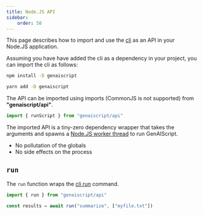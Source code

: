 ```yaml
---
title: Node.JS API
sidebar:
    order: 50
---
```



This page describes how to import and use the [cli](/genaiscript/reference/cli) as an API in your Node.JS application.

Assuming you have have added the cli as a dependency in your project, you can import the cli as follows:

<Tabs>
  <TabItem value="npm" label="npm">

```sh
npm install -D genaiscript
```

</TabItem>

  <TabItem value="yarn" label="yarn">

```sh
yarn add -D genaiscript
```

</TabItem>

</Tabs>

The API can be imported using imports (CommonJS is not supported) from **"genaiscript/api"**.

```javascript
import { runScript } from "genaiscript/api"
```

The imported API is a tiny-zero dependency wrapper that takes the arguments and spawns a [Node.JS worker thread](https://nodejs.org/api/worker_threads.html) to run GenAIScript.

- No pollutation of the globals
- No side effects on the process

## `run`

The `run` function wraps the [cli run](/genaiscript/reference/cli/run) command.

```javascript
import { run } from "genaiscript/api"

const results = await run("summarize", ["myfile.txt"])
```
